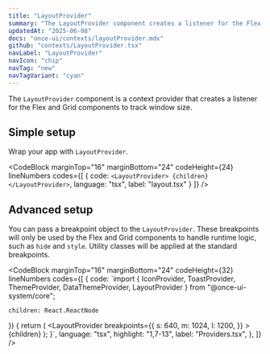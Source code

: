 ```yaml
---
title: "LayoutProvider"
summary: "The LayoutProvider component creates a listener for the Flex and Grid components to track window size."
updatedAt: "2025-06-08"
docs: "once-ui/contexts/layoutProvider.mdx"
github: "contexts/LayoutProvider.tsx"
navLabel: "LayoutProvider"
navIcon: "chip"
navTag: "new"
navTagVariant: "cyan"
---
```


The `LayoutProvider` component is a context provider that creates a listener for the Flex and Grid components to track window size.

## Simple setup

Wrap your app with `LayoutProvider`.

<CodeBlock
  marginTop="16"
  marginBottom="24"
  codeHeight={24}
  lineNumbers
  codes={[
    {
      code:
`<LayoutProvider>
    {children}
</LayoutProvider>`,
      language: "tsx",
      label: "layout.tsx"
    }
  ]}
/>

## Advanced setup

You can pass a breakpoint object to the `LayoutProvider`. These breakpoints will only be used by the Flex and Grid components to handle runtime logic, such as `hide` and `style`. Utility classes will be applied at the standard breakpoints.

<CodeBlock
  marginTop="16"
  marginBottom="24"
  codeHeight={32}
  lineNumbers
  codes={[
    {
      code:
`import { IconProvider, ToastProvider, ThemeProvider, DataThemeProvider, LayoutProvider } from "@once-ui-system/core";

    children: React.ReactNode
}) {
    return (
      <LayoutProvider
        breakpoints={{
          s: 640,
          m: 1024,
          l: 1200,
        }}
      >
        <ThemeProvider>
          <DataThemeProvider>
            <ToastProvider>
              <IconProvider>
                {children}
              </IconProvider>
            </ToastProvider>
          </DataThemeProvider>
        </ThemeProvider>
      </LayoutProvider>
    );
}`,
      language: "tsx",
      highlight: "1,7-13",
      label: "Providers.tsx",
    },
  ]}
/>